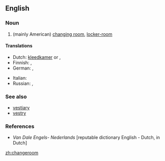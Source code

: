 ==English==

===Noun===
{{en-noun}}

# (mainly American) [[changing room]], [[locker-room]]

====Translations====
{{trans-top|changing room}}
* Dutch: [[kleedkamer]] {{f}} or {{m}}, {{t|nl|kleedlokaal|n}}
* Finnish: {{t|fi|pukuhuone}}, {{t+|fi|pukukoppi}}
* German: {{t|de|Ankleideraum|m}}, {{t+|de|Umkleideraum|m}}
{{trans-mid}}
* Italian: {{t|it|spogliatoio|m}}
* Russian: {{t+|ru|раздевалка|f|tr=razdeválka|sc=Cyrl}} {{qualifier|in a gym}}, {{t+|ru|примерочная|f|tr=priméročnaja|sc=Cyrl}} {{qualifier|in a shop}}
{{trans-bottom}}

===See also===
* [[vestiary]]
* [[vestry]]

===References===
* ''Van Dale Engels- Nederlands'' [reputable dictionary English - Dutch, in Dutch]

[[zh:changeroom]]